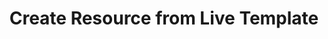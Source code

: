 ---
title: 'Create Resource from Live Template'
sidebarTitle: 'Create from a Template'
description: 'Empower enterprise developers to quickly create resources using fully configured golden paths with predefined settings.'
icon: 'layer-group'
---